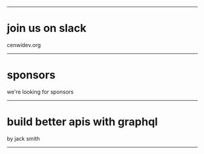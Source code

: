 


<Head>
    <title>graphql by jack smith</title>
</Head>

<Zero />

---

<SimpleText>

# join us on slack

cenwidev.org

</SimpleText>

---

<SimpleText>

# sponsors
we're looking for sponsors

</SimpleText>

---

<SimpleText>

# build better apis with graphql

by jack smith

</SimpleText>

---
